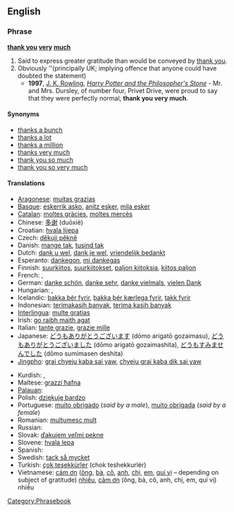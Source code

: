 ==English==

===Phrase===
'''[[thank you]] [[very]] [[much]]'''

# Said to express greater gratitude than would be conveyed by [[thank you]].
# Obviously ''(principally UK; implying offence that anyone could have doubted the statement)
#* '''1997''', [[w:J. K. Rowling|J. K. Rowling]], ''[[w:Harry Potter and the Philosopher's Stone|Harry Potter and the Philosopher's Stone]]'' - Mr. and Mrs. Dursley, of number four, Privet Drive, were proud to say that they were perfectly normal, '''thank you very much'''.

====Synonyms====
* [[thanks a bunch]]
* [[thanks a lot]]
* [[thanks a million]]
* [[thanks very much]]
* [[thank you so much]]
* [[thank you so very much]]

====Translations====
{{trans-top|greater gratitude than thank you}}
* [[Aragonese]]: [[muitas grazias]]
* [[Basque]]: [[eskerrik asko]], [[anitz esker]], [[mila esker]]
* [[Catalan]]: [[moltes gràcies]], [[moltes mercès]]
* Chinese: [[多谢]] (duōxiè)
* Croatian: [[hvala lijepa]]
* Czech: [[děkuji pěkně]]
* Danish: [[mange tak]], [[tusind tak]]
* Dutch: [[dank u wel]], [[dank je wel]], [[vriendelijk bedankt]]
* Esperanto: [[dankegon]], [[mi dankegas]]
* Finnish: [[suurkiitos]], [[suurkiitokset]], [[paljon kiitoksia]], [[kiitos paljon]]
* French: {{t-|fr|merci beaucoup}}, {{t-|fr|merci mille fois}}
* German: [[danke schön]], [[danke sehr]], [[danke vielmals]], [[vielen Dank]]
* Hungarian: {{t-|hu|köszönöm szépen}},  {{t|hu|nagyon szépen köszönöm}}
* Icelandic: [[þakka þér fyrir]], [[þakka þér kærlega fyrir]], [[takk fyrir]]
* Indonesian: [[terimakasih banyak]], [[terima kasih banyak]]
* [[Interlingua]]: [[multe gratias]]
* Irish: [[go raibh maith agat]]
* Italian: [[tante grazie]], [[grazie mille]] <!--[sic]-->
* Japanese: [[どうもありがとうございます]] (dōmo arigatō gozaimasu), [[どうもありがとうございました]] (dōmo arigatō gozaimashita), [[どうもすみませんでした]] (dōmo sumimasen deshita)
* [[Jingpho]]: [[grai chyeju kaba sai yaw]], [[chyeju grai kaba dik sai yaw]]
{{trans-mid}}
* Kurdish: {{t|ku|زۆر سوپاس|tr=zor sopas|sc=ku-Arab}}, {{t|ku|زۆر مه‌منوون|tr=sor mamnun|sc=ku-Arab}}
* Maltese: [[grazzi ħafna]]
* [[Palauan]]: {{tø|pau|meral ma sulang|xs=Palauan}}
* Polish: [[dziękuję bardzo]]
* Portuguese: [[muito obrigado]] (''said by a male''), [[muito obrigada]] (''said by a female'')
* Romanian: [[mulţumesc mult]]
* Russian: {{t-|ru|большое спасибо|tr=bol'šóje spasíbo|sc=Cyrl}}
* Slovak: [[ďakujem veľmi pekne]]
* Slovene: [[hvala lepa]]
* Spanish: {{t-|es|muchas gracias}}
* Swedish: [[tack så mycket]]
* Turkish: [[çok teşekkürler]] (chok teshekkurlér)
* Vietnamese: [[cám ơn]] ([[ông]], [[bà#Vietnamese|bà]], [[cô#Vietnamese|cô]], [[anh#Vietnamese|anh]], [[chị]], [[em#Vietnamese|em]], [[quí vị]] &ndash; depending on subject of gratitude) [[nhiều]], [[cảm ơn]] (ông, bà, cô, anh, chị, em, quí vị) nhiều
{{trans-bottom}}

[[Category:Phrasebook]]